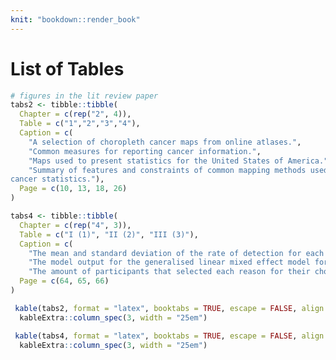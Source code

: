```yaml
---
knit: "bookdown::render_book"
---
```


# List of Tables {-}

```r
# figures in the lit review paper
tabs2 <- tibble::tibble(
  Chapter = c(rep("2", 4)),
  Table = c("1","2","3","4"),
  Caption = c(
    "A selection of choropleth cancer maps from online atlases.",
    "Common measures for reporting cancer information.",
    "Maps used to present statistics for the United States of America.",
    "Summary of features and constraints of common mapping methods used to display
cancer statistics."),
  Page = c(10, 13, 18, 26)
)

tabs4 <- tibble::tibble(
  Chapter = c(rep("4", 3)),
  Table = c("I (1)", "II (2)", "III (3)"),
  Caption = c(
    "The mean and standard deviation of the rate of detection for each trend model, calculated for the choropleth and hexagon tile map displays.",
    "The model output for the generalised linear mixed effect model for detection rate.",
    "The amount of participants that selected each reason for their choice of plot when looking at each trend model shown in Choropleth and Hexagon Tile maps."),
  Page = c(64, 65, 66)
)
```


```r
 kable(tabs2, format = "latex", booktabs = TRUE, escape = FALSE, align = "rrlr") %>% 
  kableExtra::column_spec(3, width = "25em")
```

```r
 kable(tabs4, format = "latex", booktabs = TRUE, escape = FALSE, align = "rrlr") %>% 
  kableExtra::column_spec(3, width = "25em")
```

